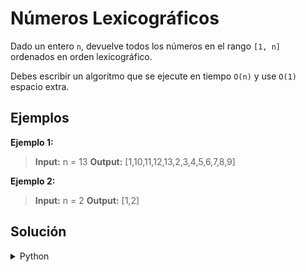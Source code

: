 # Números Lexicográficos

Dado un entero `n`, devuelve todos los números en el rango `[1, n]` ordenados en orden lexicográfico.

Debes escribir un algoritmo que se ejecute en tiempo `O(n)` y use `O(1)` espacio extra.

## Ejemplos

**Ejemplo 1:**
> **Input:** n = 13
> **Output:** [1,10,11,12,13,2,3,4,5,6,7,8,9]

**Ejemplo 2:**
> **Input:** n = 2
> **Output:** [1,2]

## Solución 

<details>
    <summary>Python</summary>
```python
class Solution:
   def lexicalOrder(self, n: int) -> List[int]:
       result = []
       current_number = 1
       
       for _ in range(n):
           result.append(current_number)
           
           # Intentar ir más profundo agregando un dígito (multiplicar por 10)
           if current_number * 10 <= n:
               current_number *= 10
           else:
               # No se puede ir más profundo, así que pasar al siguiente número
               # Manejar el acarreo cuando llegamos a 9 o excedemos n
               while current_number % 10 == 9 or current_number + 1 > n:
                   current_number //= 10  # Retroceder un nivel
               current_number += 1  # Pasar al siguiente número en el nivel actual
       
       return result
```
</details>